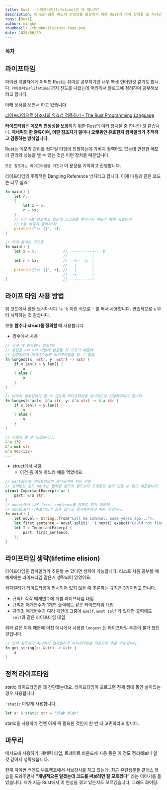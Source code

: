 ```yaml
---
title: Rust - 라이프타임(lifetime)은 또 뭡니까?
description: 라이프타임은 메모리 안정성을 보장하기 위한 Rust의 여러 장치들 중 하나인 것 같습니다. 제네릭의 한 종류이며, 어떤 참조자가 얼마나 오랫동안 유효한지 컴파일러가 추적하고 검증하는 방식입니다.
tags: [Rust]
author: mingke
thumbnail: /thumbnails/rust-logo.png
date: 2024/06/29
---
```


### 목차

## 라이프타임

파이썬 개발자에게 어쩌면 Rust는 취미로 공부하기엔 너무 빡센 언어인것 같기도 합니다. `라이프타임(lifetime)`까지 진도를 나왔는데 어려워서 블로그에 정리하며 공부해보려고 합니다.

아래 문서를 보면서 하고 있습니다.

[라이프타임으로 참조자의 유효성 검증하기 - The Rust Programming Language](https://doc.rust-kr.org/ch10-03-lifetime-syntax.html)

**라이프타임**은 **메모리 안정성을 보장**하기 위한 Rust의 여러 장치들 중 하나인 것 같습니다. **제네릭의 한 종류이며, 어떤 참조자가 얼마나 오랫동안 유효한지 컴파일러가 추적하고 검증하는 방식입니다.**

Rust는 메모리 관리를 컴파일 타임에 진행하는데 가비지 컬렉터도 없는데 안전한 메모리 관리와 성능을 낼 수 있는 것은 이런 장치들 때문입니다.

`모든 참조자는 라이프타임을 가진다` 이 문장을 기억하고 진행합니다.

라이프타임의 주목적은 Dangling Reference 방지라고 합니다. 이제 다음과 같은 코드는 너무 쉽죠

```rust
fn main() {
    let r;
    {
        let x = 5;
        r = &x;
    }
    // r이 x를 참조하고 있는데 스코프를 벗어나서 메모리 해제 되었는데
    // r을 어떻게 출력하냐?
    println!("r: {}", r);
}

// 이게 옳게된 코드죠
fn main() {
    let x = 5;            // ----------+-- 'b
                          //           |
    let r = &x;           // --+-- 'a  |
                          //   |       |
    println!("r: {}", r); //   |       |
                          // --+       |
}                         // ----------+
```

## 라이프 타임 사용 방법

위 코드에서 잠깐 보시다시피 `‘a` `’b` 이런 식으로 `‘` 를 써서 사용합니다. 관습적으로 `a` 부터 시작하는 것 같습니다.

보통 **함수나 struct를 정의할 때** 사용합니다.

- 함수에서 사용

```rust
// 이게 왜 컴파일이 안될까?
// 정답은 x나 y나 어떤게 반환될 지 모르기 때문에
// 컴파일러가 매개변수들의 라이프타임을 알 수 없음
fn longest(x: &str, y: &str) -> &str {
    if x.len() > y.len() {
        x
    } else {
        y
    }
}

// 따라서 컴파일러가 알 수 있도록 라이프타임을 명시적으로 지정해주어야 합니다.
fn longest<'a>(x: &'a str, y: &'a str) -> &'a str {
    if x.len() > y.len() {
        x
    } else {
        y
    }
}

// 이렇게 쓸 수 있겠습니다.
&'a i32
&'a mut str
&'a Vec<i32>
...
```

- struct에서 사용
  - 이건 좀 이해 하느라 애를 먹었네요.

```rust
// part필드에 라이프타임이 명시되어야 하는 이유
// 입력받는 필드 part는 입력된 참조자 필드보다 오랫동안 살아 있을 수 없기 떄문입니다.
struct ImportantExcerpt<'a> {
    part: &'a str,
}
// novel에서 나온 first_sentence를 참조로 받기 때문에
// novel보다 라이프타임이 길수 없다고 명시해주어야 하는 것입니다.
fn main() {
    let novel = String::from("Call me Ishmael. Some years ago...");
    let first_sentence = novel.split('.').next().expect("Could not find a '.'");
    let I = ImportantExcerpt {
        part: first_sentence,
    };
}
```

## 라이프타임 생략(lifetime elision)

라이프타임을 컴파일러가 추론할 수 있다면 생략이 가능합니다. 러스트 처음 공부할 때 예제에는 라이프타임 같은거 생략되어 있었어요.

컴파일러가 라이프타임이 명시되어 있지 않을 때 추론하는 규칙은 3가지라고 합니다.

- 규칙1: 각각 매개변수에 개별 라이프타임 대입
- 규칙2: 매개변수가 1개면 출력에도 같은 라이프타임 대입
- 규칙3: 매개변수가 여러 개인데 그중에 `&self`, `&mut self` 가 있다면 출력에도 `self`와 같은 라이프타임 대입

위와 같은 이유 때문에 이전 예시에서 사용한 `longest` 는 라이프타임 추론이 불가 했던 것입니다.

```rust
// 입력 참조자가 하나라서 컴파일러가 라이프타임을 자동으로 추론 가능합니다.
fn get_string(s: &str) -> &str {
    s
}
```

## 정적 라이프타임

static 라이프타임은 꽤 간단했는데요. 라이프타임이 프로그램 전체 생애 동안 살아있는 경우 사용합니다.

`'static` 이렇게 사용합니다.

```rust
let s: &'static str = "blah blah"
```

static을 사용하기 전엔 이게 꼭 필요한 것인지 한 번 더 고민하라고 합니다.

## 마무리

매서드에 사용하기, 제네릭 타입, 트레이트 바운드에 사용 등은 이 정도 정리해보니 알 것 같아서 생략했습니다.

현재 파이썬 백엔드 부트캠프에서 서브강사를 하고 있는데, 최근 훈련생분들 클래스 복습을 도와주면서 **“개념적으론 알겠는데 코드를 써보려면 잘 모르겠다”** 라는 이야기를 들었습니다. 제가 지금 Rust에서 이 현상을 겪고 있는지도 모르겠습니다. 그래도 화이팅.

<Link url="https://chaechae.life/blog/rust-string-type" />
